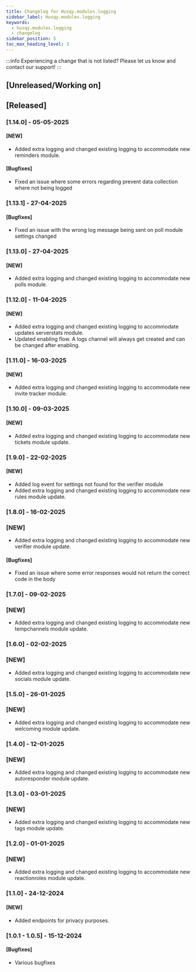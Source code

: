 ```yaml
---
title: Changelog for Husqy.modules.logging
sidebar_label: Husqy.modules.logging
keywords:
  - husqy.modules.logging
  - changelog
sidebar_position: 5
toc_max_heading_level: 3
---
```


:::info
Experiencing a change that is not listed? Please let us know and contact our support!
:::

## [Unreleased/Working on]

## [Released]

### [1.14.0] - 05-05-2025

#### [NEW]

- Added extra logging and changed existing logging to accommodate new reminders module.

#### [Bugfixes]

- Fixed an issue where some errors regarding prevent data collection where not being logged

### [1.13.1] - 27-04-2025

#### [Bugfixes]

- Fixed an issue with the wrong log message being sent on poll module settings changed

### [1.13.0] - 27-04-2025

#### [NEW]

- Added extra logging and changed existing logging to accommodate new polls module.

### [1.12.0] - 11-04-2025

#### [NEW]

- Added extra logging and changed existing logging to accommodate updates serverstats module.
- Updated enabling flow. A logs channel will always get created and can be changed after enabling.

### [1.11.0] - 16-03-2025

#### [NEW]

- Added extra logging and changed existing logging to accommodate new invite tracker module.

### [1.10.0] - 09-03-2025

#### [NEW]

- Added extra logging and changed existing logging to accommodate new tickets module update.

### [1.9.0] - 22-02-2025

#### [NEW]

- Added log event for settings not found for the verifier module
- Added extra logging and changed existing logging to accommodate new rules module update.

### [1.8.0] - 16-02-2025

### [NEW]

- Added extra logging and changed existing logging to accommodate new verifier module update.

#### [Bugfixes]

- Fixed an issue where some error responses would not return the correct code in the body

### [1.7.0] - 09-02-2025

### [NEW]

- Added extra logging and changed existing logging to accommodate new tempchannels module update.

### [1.6.0] - 02-02-2025

### [NEW]

- Added extra logging and changed existing logging to accommodate new socials module update.

### [1.5.0] - 26-01-2025

### [NEW]

- Added extra logging and changed existing logging to accommodate new welcoming module update.

### [1.4.0] - 12-01-2025

### [NEW]

- Added extra logging and changed existing logging to accommodate new autoresponder module update.

### [1.3.0] - 03-01-2025

### [NEW]

- Added extra logging and changed existing logging to accommodate new tags module update.

### [1.2.0] - 01-01-2025

### [NEW]

- Added extra logging and changed existing logging to accommodate new reactionroles module update.

### [1.1.0] - 24-12-2024

#### [NEW]

- Added endpoints for privacy purposes.

### [1.0.1 - 1.0.5] - 15-12-2024

#### [Bugfixes]

- Various bugfixes
